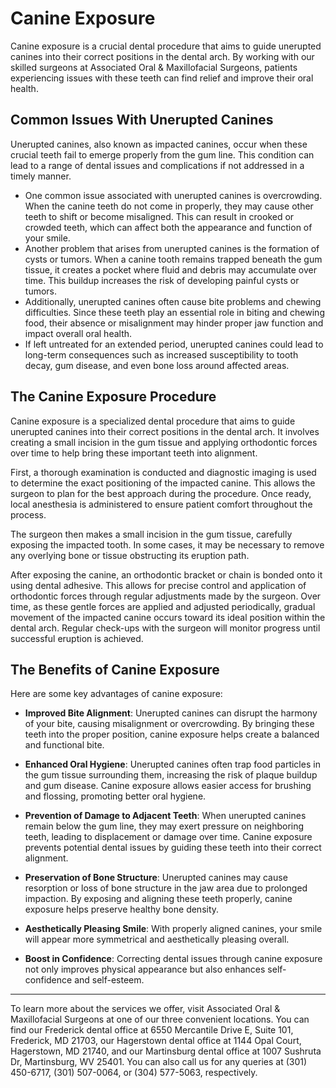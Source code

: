 # Canine Exposure

Canine exposure is a crucial dental procedure that aims to guide unerupted canines into their correct positions in the dental arch. By working with our skilled surgeons at Associated Oral & Maxillofacial Surgeons, patients experiencing issues with these teeth can find relief and improve their oral health.

## Common Issues With Unerupted Canines

Unerupted canines, also known as impacted canines, occur when these crucial teeth fail to emerge properly from the gum line. This condition can lead to a range of dental issues and complications if not addressed in a timely manner.

- One common issue associated with unerupted canines is overcrowding. When the canine teeth do not come in properly, they may cause other teeth to shift or become misaligned. This can result in crooked or crowded teeth, which can affect both the appearance and function of your smile.
- Another problem that arises from unerupted canines is the formation of cysts or tumors. When a canine tooth remains trapped beneath the gum tissue, it creates a pocket where fluid and debris may accumulate over time. This buildup increases the risk of developing painful cysts or tumors.
- Additionally, unerupted canines often cause bite problems and chewing difficulties. Since these teeth play an essential role in biting and chewing food, their absence or misalignment may hinder proper jaw function and impact overall oral health.
- If left untreated for an extended period, unerupted canines could lead to long-term consequences such as increased susceptibility to tooth decay, gum disease, and even bone loss around affected areas.

## The Canine Exposure Procedure

Canine exposure is a specialized dental procedure that aims to guide unerupted canines into their correct positions in the dental arch. It involves creating a small incision in the gum tissue and applying orthodontic forces over time to help bring these important teeth into alignment.

First, a thorough examination is conducted and diagnostic imaging is used to determine the exact positioning of the impacted canine. This allows the surgeon to plan for the best approach during the procedure. Once ready, local anesthesia is administered to ensure patient comfort throughout the process.

The surgeon then makes a small incision in the gum tissue, carefully exposing the impacted tooth. In some cases, it may be necessary to remove any overlying bone or tissue obstructing its eruption path.

After exposing the canine, an orthodontic bracket or chain is bonded onto it using dental adhesive. This allows for precise control and application of orthodontic forces through regular adjustments made by the surgeon. Over time, as these gentle forces are applied and adjusted periodically, gradual movement of the impacted canine occurs toward its ideal position within the dental arch. Regular check-ups with the surgeon will monitor progress until successful eruption is achieved.

## The Benefits of Canine Exposure

Here are some key advantages of canine exposure:

- **Improved Bite Alignment**: Unerupted canines can disrupt the harmony of your bite, causing misalignment or overcrowding. By bringing these teeth into the proper position, canine exposure helps create a balanced and functional bite.

- **Enhanced Oral Hygiene**: Unerupted canines often trap food particles in the gum tissue surrounding them, increasing the risk of plaque buildup and gum disease. Canine exposure allows easier access for brushing and flossing, promoting better oral hygiene.

- **Prevention of Damage to Adjacent Teeth**: When unerupted canines remain below the gum line, they may exert pressure on neighboring teeth, leading to displacement or damage over time. Canine exposure prevents potential dental issues by guiding these teeth into their correct alignment.

- **Preservation of Bone Structure**: Unerupted canines may cause resorption or loss of bone structure in the jaw area due to prolonged impaction. By exposing and aligning these teeth properly, canine exposure helps preserve healthy bone density.

- **Aesthetically Pleasing Smile**: With properly aligned canines, your smile will appear more symmetrical and aesthetically pleasing overall.

- **Boost in Confidence**: Correcting dental issues through canine exposure not only improves physical appearance but also enhances self-confidence and self-esteem.

---

To learn more about the services we offer, visit Associated Oral & Maxillofacial Surgeons at one of our three convenient locations. You can find our Frederick dental office at 6550 Mercantile Drive E, Suite 101, Frederick, MD 21703, our Hagerstown dental office at 1144 Opal Court, Hagerstown, MD 21740, and our Martinsburg dental office at 1007 Sushruta Dr, Martinsburg, WV 25401. You can also call us for any queries at (301) 450-6717, (301) 507-0064, or (304) 577-5063, respectively.